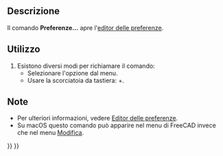 <languages/>

{{Docnav/it
|[[Std_Edit/it|Impostazione Modalità modifica]]
|
|[[Std_Edit_Menu/it|Menu Modifica]]
|IconL=Std_UserEditMode.svg
|IconR=
|IconC=Freecad.svg
}}

{{GuiCommand/it
|Name=Std_DlgPreferences
|Name/it=Preferenze
|MenuLocation=Modifica → Preferenze...
|Workbenches=Tutti
|Shortcut={{KEY|Ctrl}}+{{KEY|,}}
|SeeAlso=[[Preferences_Editor/it|Editor delle preferenze]]
}}

<span id="Description"></span>
==Descrizione==

Il comando '''Preferenze...''' apre l'[[Preferences_Editor/it|editor delle preferenze]].

<span id="Usage"></span>
==Utilizzo==

# Esistono diversi modi per richiamare il comando:
#* Selezionare l'opzione {{MenuCommand|Modifica → [[Image:Std_DlgPreferences.svg|16px]] Preferenze...}} dal menu.
#* Usare la scorciatoia da tastiera: {{KEY|Ctrl}}+{{KEY|,}}. {{Version/it|1.1}}

<span id="Notes"></span>
==Note==

* Per ulteriori informazioni, vedere [[Preferences_Editor/it|Editor delle preferenze]].
* Su macOS questo comando può apparire nel menu di FreeCAD invece che nel menu [[Std_Edit_Menu/it|Modifica]].


{{Docnav/it
|[[Std_Edit/it|Impostazione Modalità modifica]]
|
|[[Std_Edit_Menu/it|Menu Modifica]]
|IconL=Std_UserEditMode.svg
|IconR=
|IconC=Freecad.svg
}}

{{Std_Base_navi{{#translation:}}}}
{{Userdocnavi{{#translation:}}}}